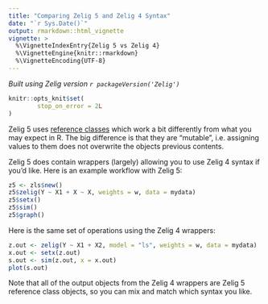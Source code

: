 ```yaml
---
title: "Comparing Zelig 5 and Zelig 4 Syntax"
date: "`r Sys.Date()`"
output: rmarkdown::html_vignette
vignette: >
  %\VignetteIndexEntry{Zelig 5 vs Zelig 4}
  %\VignetteEngine{knitr::rmarkdown}
  %\VignetteEncoding{UTF-8}
---
```


*Built using Zelig version `r packageVersion('Zelig')`*

```r
knitr::opts_knit$set(
        stop_on_error = 2L
)
```

Zelig 5 uses [reference classes](http://adv-r.had.co.nz/R5.html) which work a bit differently from what you may expect in R. The big difference is that they are "mutable", i.e. assigning values to them does not overwrite the objects previous contents. 

Zelig 5 does contain wrappers (largely) allowing you to use Zelig 4 syntax if you'd like. Here is an example workflow with Zelig 5:

```r
z5 <- zls$new()
z5$zelig(Y ~ X1 + X ~ X, weights = w, data = mydata)
z5$setx()
z5$sim()
z5$graph()
```

Here is the same set of operations using the Zelig 4 wrappers:

```r
z.out <- zelig(Y ~ X1 + X2, model = "ls", weights = w, data = mydata)
x.out <- setx(z.out)
s.out <- sim(z.out, x = x.out)
plot(s.out)
```

Note that all of the output objects from the Zelig 4 wrappers are Zelig 5 reference class objects, so you can mix and match which syntax you like.